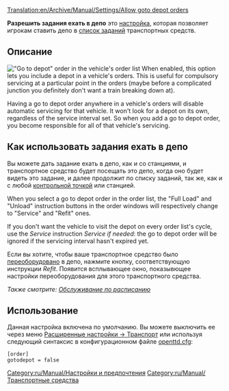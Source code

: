 [[Translation:en/Archive/Manual/Settings/Allow goto depot orders]]
{{ru/Перевод|en/Archive/Manual/Settings/Allow goto depot orders|20}}

'''Разрешить задания ехать в депо''' это [[ru/Archive/Manual/Settings/Расширенные настройки|настройка]], которая позволяет игрокам ставить депо в [[ru/Manual/Задания|список заданий]] транспортных средств. 

== Описание ==
[[File:en/Manual/Scheduled servicing.png|right|frame|"Go to depot" order in the vehicle's order list]]
When enabled, this option lets you include a depot in a vehicle's orders. This is useful for compulsory servicing at a particular point in the orders (maybe before a complicated junction you definitely don't want a train breaking down at).

Having a go to depot order anywhere in a vehicle's orders will disable automatic servicing for that vehicle. It won't look for a depot on its own, regardless of the service interval set. So when you add a go to depot order, you become responsible for all of that vehicle's servicing. 

== Как использовать задания ехать в депо ==
Вы можете дать задание ехать в депо, как и со станциями, и транспортное средство будет посещать это депо, когда оно будет видеть это задание, и далее продолжит по списку заданий, так же, как и с любой [[ru/Manual/Контрольные точки|контрольной точкой]] или станцией. 

When you select a go to depot order in the order list, the "Full Load" and "Unload" instruction buttons in the order windows will respectively change to "Service" and "Refit" ones.

If you don't want the vehicle to visit the depot on every order list's cycle, use the ''Service'' instruction ''Service if needed'': the go to depot order will be ignored if the servicing interval hasn't expired yet.

Если вы хотите, чтобы ваше транспортное средство было [[ru/Manual/Переоборудование|переоборудовано]] в депо, нажмите кнопку, соответствующую инструкции ''Refit''. Появится всплывающее окно, показывющее настройки переоборудования для этого транспортного средства.

''Также смотрите: [[ru/Manual/Обслуживание#obsluzhivanie-po-raspisaniiu|Обслуживание по расписанию]]''

== Использование ==
Данная настройка включена по умолчанию. Вы можете выключить ее через меню [[ru/Archive/Manual/Settings/Расширенные настройки/Транспорт|Расширенные настройки -> Транспорт]] или используя следующий синтаксис в конфигурационном файле [[ru/Archive/Manual/Settings/Openttd.cfg|openttd.cfg]]:
<pre>[order]
gotodepot = false</pre>

[[Category:ru/Manual/Настройки и предпочтения]]
[[Category:ru/Manual/Транспортные средства]]
